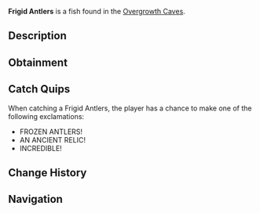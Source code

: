 {{FishInfobox
|image          = Frigid Antlers.png
|rarity         = Legendary
|sea            = First Sea
|location       = [[Overgrowth Caves]]
|sublocation    = 
|sources        = Fishing Rod
|radar_location = 
|prog_speed     = -20
|xp             = 800
|weather        = 
|time           = 
|season         = Winter
|bait           = 
|base_weight    = 100
|base_value     = 1200
|weight_range   = 50
|base_chance    = 1
|base_resil     = 25
}}
'''Frigid Antlers''' is a {{Rarity|Legendary}} fish found in the [[Overgrowth Caves]].

== Description ==
{{Description|Ancient reindeer antlers preserved perfectly in magical ice, still radiating a mysterious energy.|Bestiary Entry}}

== Obtainment ==
{{Description|Hidden in the deepest, coldest parts of the cave.|Bestiary Hint}}
{{Fish Availability|
Overgrowth Caves
|top_rods      = 
Leviathan's Fang Rod\67833.43\159717.31;
Free Spirit Rod\60363\152685.03;
Trident Rod\58659.66\148376.52;
No-Life Rod\47248.17\107476.64;
Ethereal Prism Rod\46317.83\96145.39;
Resourceful Rod\34538.69\77664.04;
Destiny Rod\36517.4\79668.02;
Heaven's Rod\37755.85\86424.31;
Azure Of Lagoon\38460.67\107202.67;
Seraphic Rod\46174.85\96686.22;
Rod Of The Forgotten Fang\43140.43\93351.89;
Challenger's Rod\42607.21\93982.89;
Rod Of The Depths\38993.3\84157.18;
Zeus Rod\38637.36\85709.61;
Verdant Shear Rod\38079.65\85108.65;
Rod Of The Exalted One\37364.82\83447.44;
Blazebringer Rod\36776.42\81966.17;
Depthseeker Rod\35286.85\80397.81;
Avalanche Rod\31706.37\72196.1;
Volcanic Rod\30120.97\75268.32;
Steady Rod\10411.4\27365.81
|recommended   = Trident Rod
}}

== Catch Quips ==
When catching a Frigid Antlers, the player has a chance to make one of the following exclamations:
* FROZEN ANTLERS!
* AN ANCIENT RELIC!
* INCREDIBLE!

== Change History ==
{{Change History|{{subst:Current Version}}}}

== Navigation ==
{{Fish Navbox|Overgrowth Caves}}